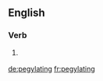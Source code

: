 ==English==

===Verb===
{{head|en|present participle}}

# {{present participle of|pegylate|lang=en|nocat=1}} {{alternative form of|lang=en|PEGylating}}

[[de:pegylating]]
[[fr:pegylating]]
